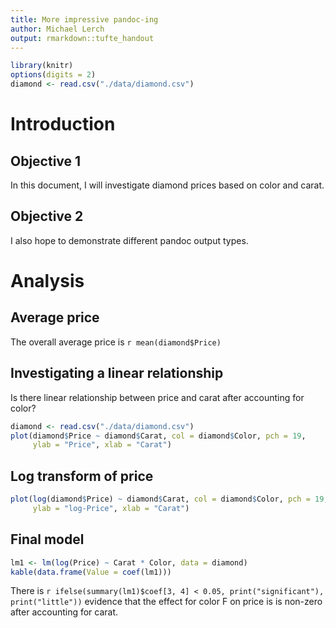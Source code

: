 ```yaml
---
title: More impressive pandoc-ing
author: Michael Lerch
output: rmarkdown::tufte_handout
---
```


```r
library(knitr)
options(digits = 2)
diamond <- read.csv("./data/diamond.csv")
```

Introduction
============

Objective 1
-----------

In this document, I will investigate diamond prices based on color and carat.

Objective 2
-----------

I also hope to demonstrate different pandoc output types.

Analysis
========

Average price
-------------

The overall average price is `r mean(diamond$Price)`

Investigating a linear relationship
-----------------------------------

Is there linear relationship between price and carat after accounting for
color?

```r
diamond <- read.csv("./data/diamond.csv")
plot(diamond$Price ~ diamond$Carat, col = diamond$Color, pch = 19,
     ylab = "Price", xlab = "Carat")
```

Log transform of price
----------------------

```r
plot(log(diamond$Price) ~ diamond$Carat, col = diamond$Color, pch = 19,
     ylab = "log-Price", xlab = "Carat")
```

Final model
-----------

```r
lm1 <- lm(log(Price) ~ Carat * Color, data = diamond)
kable(data.frame(Value = coef(lm1)))
```

There is `r ifelse(summary(lm1)$coef[3, 4] < 0.05, print("significant"),
print("little"))`  evidence that the effect for color F on price is is non-zero
after accounting for carat.
